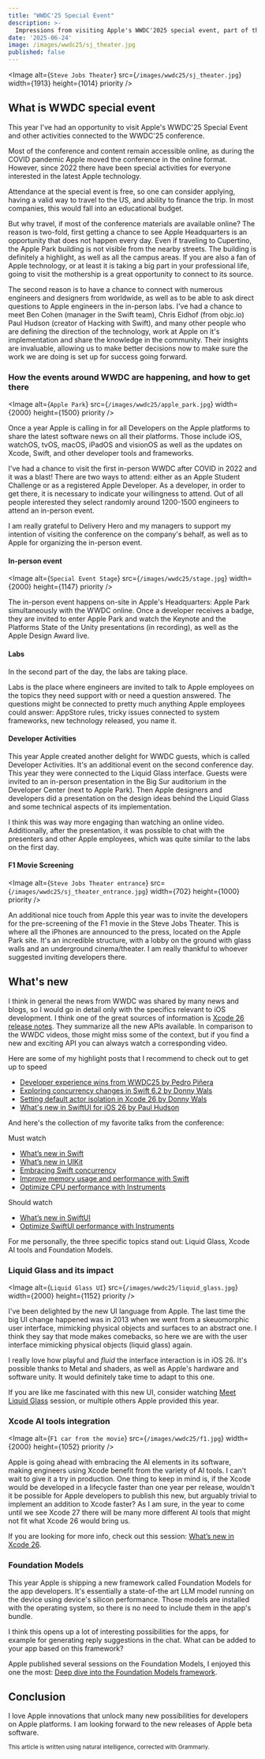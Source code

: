 ```yaml
---
title: "WWDC'25 Special Event"
description: >-
  Impressions from visiting Apple's WWDC'2025 special event, part of the WWDC'25 conference.
date: '2025-06-24'
image: /images/wwdc25/sj_theater.jpg
published: false
---
```


<Image
  alt={`Steve Jobs Theater`}
  src={`/images/wwdc25/sj_theater.jpg`}
  width={1913}
  height={1014}
  priority
/>

## What is WWDC special event

This year I've had an opportunity to visit Apple's WWDC'25 Special Event and other activities connected to the WWDC'25 conference.

Most of the conference and content remain accessible online, as during the COVID pandemic Apple moved the conference in the online format. However, since 2022 there have been special activities for everyone interested in the latest Apple technology.

Attendance at the special event is free, so one can consider applying, having a valid way to travel to the US, and ability to finance the trip. In most companies, this would fall into an educational budget.

But why travel, if most of the conference materials are available online? The reason is two-fold, first getting a chance to see Apple Headquarters is an opportunity that does not happen every day. Even if traveling to Cupertino, the Apple Park building is not visible from the nearby streets. The building is definitely a highlight, as well as all the campus areas. If you are also a fan of Apple technology, or at least it is taking a big part in your professional life, going to visit the mothership is a great opportunity to connect to its source.

The second reason is to have a chance to connect with numerous engineers and designers from worldwide, as well as to be able to ask direct questions to Apple engineers in the in-person labs. I've had a chance to meet Ben Cohen (manager in the Swift team), Chris Eidhof (from objc.io) Paul Hudson (creator of Hacking with Swift), and many other people who are defining the direction of the technology, work at Apple on it's implementation and share the knowledge in the community. Their insights are invaluable, allowing us to make better decisions now to make sure the work we are doing is set up for success going forward.

### How the events around WWDC are happening, and how to get there

<Image
  alt={`Apple Park`}
  src={`/images/wwdc25/apple_park.jpg`}
  width={2000}
  height={1500}
  priority
/>

Once a year Apple is calling in for all Developers on the Apple platforms to share the latest software news on all their platforms. Those include iOS, watchOS, tvOS, macOS, iPadOS and visionOS as well as the updates on Xcode, Swift, and other developer tools and frameworks.

I've had a chance to visit the first in-person WWDC after COVID in 2022 and it was a blast! There are two ways to attend: either as an Apple Student Challenge or as a registered Apple Developer. As a developer, in order to get there, it is necessary to indicate your willingness to attend. Out of all people interested they select randomly around 1200-1500 engineers to attend an in-person event.

I am really grateful to Delivery Hero and my managers to support my intention of visiting the conference on the company's behalf, as well as to Apple for organizing the in-person event.

#### In-person event

<Image
  alt={`Special Event Stage`}
  src={`/images/wwdc25/stage.jpg`}
  width={2000}
  height={1147}
  priority
/>

The in-person event happens on-site in Apple's Headquarters: Apple Park simultaneously with the WWDC online. Once a developer receives a badge, they are invited to enter Apple Park and watch the Keynote and the Platforms State of the Unity presentations (in recording), as well as the Apple Design Award live.

#### Labs

In the second part of the day, the labs are taking place.

Labs is the place where engineers are invited to talk to Apple employees on the topics they need support with or need a question answered. The questions might be connected to pretty much anything Apple employees could answer: AppStore rules, tricky issues connected to system frameworks, new technology released, you name it.

#### Developer Activities

This year Apple created another delight for WWDC guests, which is called Developer Activities. It's an additional event on the second conference day. This year they were connected to the Liquid Glass interface. Guests were invited to an in-person presentation in the Big Sur auditorium in the Developer Center (next to Apple Park). Then Apple designers and developers did a presentation on the design ideas behind the Liquid Glass and some technical aspects of its implementation.

I think this was way more engaging than watching an online video. Additionally, after the presentation, it was possible to chat with the presenters and other Apple employees, which was quite similar to the labs on the first day. 

#### F1 Movie Screening

<Image
  alt={`Steve Jobs Theater entrance`}
  src={`/images/wwdc25/sj_theater_entrance.jpg`}
  width={702}
  height={1000}
  priority
/>

An additional nice touch from Apple this year was to invite the developers for the pre-screening of the F1 movie in the Steve Jobs Theater. This is where all the iPhones are announced to the press, located on the Apple Park site. It's an incredible structure, with a lobby on the ground with glass walls and an underground cinema/theater. I am really thankful to whoever suggested inviting developers there.

## What's new

I think in general the news from WWDC was shared by many news and blogs, so I would go in detail only with the specifics relevant to iOS development. I think one of the great sources of information is [Xcode 26 release notes](https://developer.apple.com/documentation/xcode-release-notes/xcode-26-release-notes). They summarize all the new APIs available. In comparison to the WWDC videos, those might miss some of the context, but if you find a new and exciting API you can always watch a corresponding video. 

Here are some of my highlight posts that I recommend to check out to get up to speed

- [Developer experience wins from WWDC25 by Pedro Piñera](https://tuist.dev/blog/2025/06/10/wwdc)
- [Exploring concurrency changes in Swift 6.2 by Donny Wals](https://www.donnywals.com/exploring-concurrency-changes-in-swift-6-2/)
- [Setting default actor isolation in Xcode 26 by Donny Wals](https://www.donnywals.com/setting-default-actor-isolation-in-xcode-26/)
- [What's new in SwiftUI for iOS 26 by Paul Hudson](https://www.hackingwithswift.com/articles/278/whats-new-in-swiftui-for-ios-26)

And here's the collection of my favorite talks from the conference:

Must watch
- [What’s new in Swift](https://developer.apple.com/videos/play/wwdc2025/245/)
- [What’s new in UIKit](https://developer.apple.com/videos/play/wwdc2025/243/)
- [Embracing Swift concurrency](https://developer.apple.com/videos/play/wwdc2025/268/)
- [Improve memory usage and performance with Swift](https://developer.apple.com/videos/play/wwdc2025/312/)
- [Optimize CPU performance with Instruments](https://developer.apple.com/videos/play/wwdc2025/308/)

Should watch
- [What’s new in SwiftUI](https://developer.apple.com/videos/play/wwdc2025/256/)
- [Optimize SwiftUI performance with Instruments](https://developer.apple.com/videos/play/wwdc2025/306/)

For me personally, the three specific topics stand out: Liquid Glass, Xcode AI tools and Foundation Models.

### Liquid Glass and its impact

<Image
  alt={`Liquid Glass UI`}
  src={`/images/wwdc25/liquid_glass.jpg`}
  width={2000}
  height={1152}
  priority
/>

I've been delighted by the new UI language from Apple. The last time the big UI change happened was in 2013 when we went from a skeuomorphic user interface, mimicking physical objects and surfaces to an abstract one. I think they say that mode makes comebacks, so here we are with the user interface mimicking physical objects (liquid glass) again. 

I really love how playful and _fluid_ the interface interaction is in iOS 26. It's possible thanks to Metal and shaders, as well as Apple's hardware and software unity. It would definitely take time to adapt to this one.

If you are like me fascinated with this new UI, consider watching [Meet Liquid Glass](https://developer.apple.com/videos/play/wwdc2025/219/) session, or multiple others Apple provided this year.

### Xcode AI tools integration

<Image
  alt={`F1 car from the movie`}
  src={`/images/wwdc25/f1.jpg`}
  width={2000}
  height={1052}
  priority
/>

Apple is going ahead with embracing the AI elements in its software, making engineers using Xcode benefit from the variety of AI tools. I can't wait to give it a try in production. One thing to keep in mind is, if the Xcode would be developed in a lifecycle faster than one year per release, wouldn't it be possible for Apple developers to publish this new, but arguably trivial to implement an addition to Xcode faster? As I am sure, in the year to come until we see Xcode 27 there will be many more different AI tools that might not fit what Xcode 26 would bring us. 

If you are looking for more info, check out this session: [What’s new in Xcode 26](https://developer.apple.com/videos/play/wwdc2025/247/).

### Foundation Models

This year Apple is shipping a new framework called Foundation Models for the app developers. It's essentially a state-of-the art LLM model running on the device using device's silicon performance. Those models are installed with the operating system, so there is no need to include them in the app's bundle.

I think this opens up a lot of interesting possibilities for the apps, for example for generating reply suggestions in the chat. What can be added to your app based on this framework?

Apple published several sessions on the Foundation Models, I enjoyed this one the most: [Deep dive into the Foundation Models framework](https://developer.apple.com/videos/play/wwdc2025/301/).

## Conclusion

I love Apple innovations that unlock many new possibilities for developers on Apple platforms. I am looking forward to the new releases of Apple beta software.


<sub>This article is written using natural intelligence, corrected with Grammarly.</sub>
